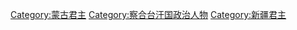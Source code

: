 [[Category:蒙古君主|Category:蒙古君主]]
[[Category:察合台汗国政治人物|Category:察合台汗国政治人物]]
[[Category:新疆君主|Category:新疆君主]]